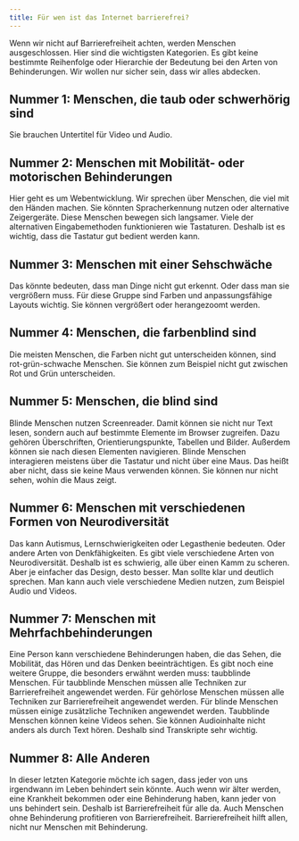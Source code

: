 ```yaml
---
title: Für wen ist das Internet barrierefrei?
---
```


Wenn wir nicht auf Barrierefreiheit achten, werden Menschen ausgeschlossen. Hier sind die wichtigsten Kategorien. Es gibt keine
bestimmte Reihenfolge oder Hierarchie der Bedeutung bei den Arten von Behinderungen. Wir wollen nur sicher sein, dass wir alles
abdecken.

## Nummer 1: Menschen, die taub oder schwerhörig sind

Sie brauchen Untertitel für Video und Audio.

## Nummer 2: Menschen mit Mobilität- oder motorischen Behinderungen

Hier geht es um Webentwicklung. Wir sprechen über Menschen, die viel mit den Händen machen. Sie könnten Spracherkennung nutzen
oder alternative Zeigergeräte. Diese Menschen bewegen sich langsamer. Viele der alternativen Eingabemethoden funktionieren wie
Tastaturen. Deshalb ist es wichtig, dass die Tastatur gut bedient werden kann.

## Nummer 3: Menschen mit einer Sehschwäche

Das könnte bedeuten, dass man Dinge nicht gut erkennt. Oder dass man sie vergrößern muss. Für diese Gruppe sind Farben und
anpassungsfähige Layouts wichtig. Sie können vergrößert oder herangezoomt werden.

## Nummer 4: Menschen, die farbenblind sind

Die meisten Menschen, die Farben nicht gut unterscheiden können, sind rot-grün-schwache Menschen. Sie können zum Beispiel nicht
gut zwischen Rot und Grün unterscheiden.

## Nummer 5: Menschen, die blind sind

Blinde Menschen nutzen Screenreader. Damit können sie nicht nur Text lesen, sondern auch auf bestimmte Elemente im Browser
zugreifen. Dazu gehören Überschriften, Orientierungspunkte, Tabellen und Bilder. Außerdem können sie nach diesen Elementen
navigieren. Blinde Menschen interagieren meistens über die Tastatur und nicht über eine Maus. Das heißt aber nicht, dass sie
keine Maus verwenden können. Sie können nur nicht sehen, wohin die Maus zeigt.

## Nummer 6: Menschen mit verschiedenen Formen von Neurodiversität

Das kann Autismus, Lernschwierigkeiten oder Legasthenie bedeuten. Oder andere Arten von Denkfähigkeiten. Es gibt viele verschiedene
Arten von Neurodiversität. Deshalb ist es schwierig, alle über einen Kamm zu scheren. Aber je einfacher das Design, desto besser.
Man sollte klar und deutlich sprechen. Man kann auch viele verschiedene Medien nutzen, zum Beispiel Audio und Videos.

## Nummer 7: Menschen mit Mehrfachbehinderungen

Eine Person kann verschiedene Behinderungen haben, die das Sehen, die Mobilität, das Hören und das Denken beeinträchtigen. Es gibt
noch eine weitere Gruppe, die besonders erwähnt werden muss: taubblinde Menschen. Für taubblinde Menschen müssen alle Techniken zur
Barrierefreiheit angewendet werden. Für gehörlose Menschen müssen alle Techniken zur Barrierefreiheit angewendet werden. Für blinde
Menschen müssen einige zusätzliche Techniken angewendet werden. Taubblinde Menschen können keine Videos sehen. Sie können Audioinhalte
nicht anders als durch Text hören. Deshalb sind Transkripte sehr wichtig.

## Nummer 8: Alle Anderen

In dieser letzten Kategorie möchte ich sagen, dass jeder von uns irgendwann im Leben behindert sein könnte. Auch wenn wir älter
werden, eine Krankheit bekommen oder eine Behinderung haben, kann jeder von uns behindert sein. Deshalb ist Barrierefreiheit für
alle da. Auch Menschen ohne Behinderung profitieren von Barrierefreiheit. Barrierefreiheit hilft allen, nicht nur Menschen mit
Behinderung.
